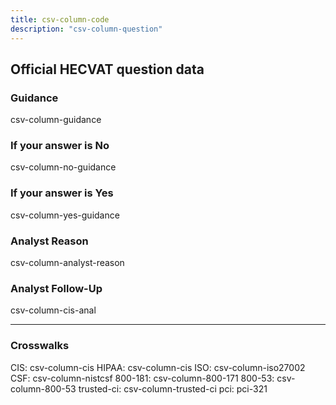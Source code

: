 ---
title: csv-column-code
description: "csv-column-question"
---



## Official HECVAT question data

### Guidance

csv-column-guidance

### If your answer is No

csv-column-no-guidance

### If your answer is Yes

csv-column-yes-guidance

### Analyst Reason

csv-column-analyst-reason

### Analyst Follow-Up

csv-column-cis-anal

---

### Crosswalks
CIS: csv-column-cis
HIPAA: csv-column-cis
ISO: csv-column-iso27002
CSF: csv-column-nistcsf
800-181: csv-column-800-171
800-53: csv-column-800-53
trusted-ci: csv-column-trusted-ci
pci: pci-321

